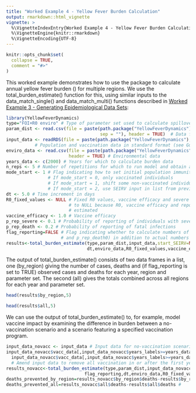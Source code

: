 ```yaml
---
title: "Worked Example 4 - Yellow Fever Burden Calculation"
output: rmarkdown::html_vignette
vignette: >
  %\VignetteIndexEntry{Worked Example 4 - Yellow Fever Burden Calculation}
  %\VignetteEngine{knitr::rmarkdown}
  %\VignetteEncoding{UTF-8}
---
```


```r
knitr::opts_chunk$set(
  collapse = TRUE,
  comment = "#>"
)
```

This worked example demonstrates how to use the package to calculate annual yellow fever burden () for multiple regions. We use the total_burden_estimate() function for this, using similar inputs to the data_match_single() and data_match_multi() functions described in [Worked Example 3 - Generating Epidemiological Data Sets](https://mrc-ide.github.io/YellowFeverDynamics/articles/BWorkedExampleCDataGenerate.html):

```r
library(YellowFeverDynamics)
type="FOI+R0 enviro" # Type of parameter set used to calculate spillover FOI and R0 (here both calculated from environmental covariates)
param_dist <- read.csv(file = paste(path.package("YellowFeverDynamics"), "/exdata/enviro_coeffs_example_multi.csv", 
                                    sep = ""), header = TRUE)  # Data frame of one or more sets of parameter values
input_data <- readRDS(file = paste(path.package("YellowFeverDynamics"), "/exdata/input_data_example.Rds", sep = "")) 
           # Population and vaccination data in standard format (see Guide 2)
enviro_data <- read.csv(file = paste(path.package("YellowFeverDynamics"), "/exdata/enviro_data_example.csv", sep = ""),
                        header = TRUE) # Environmental data
years_data <- c(2000) # Years for which to calculate burden data
n_reps <- 5 # Number of repetitions for which to run model and obtain average outputs
mode_start <- 1 # Flag indicating how to set initial population immunity level in addition to vaccination
                # If mode_start = 0, only vaccinated individuals
                # If mode_start = 1, shift some non-vaccinated individuals into recovered to give herd immunity
                # If mode_start = 2, use SEIRV input in list from previous run(s), set using start_SEIRV variable
dt <- 5.0 # Time increment in days
R0_fixed_values <- NULL # Fixed R0 values, vaccine efficacy and severe and fatal case reporting probabilities; here set 
                        # to NULL because R0, vaccine efficacy and reporting probabilities are variable parameters being
                        # estimated
vaccine_efficacy <- 1.0 # Vaccine efficacy
p_rep_severe <- 0.1 # Probability of reporting of individuals with severe symptoms
p_rep_death <- 0.2 # Probability of reporting of fatal infections
flag_reporting=FALSE # Flag indicating whether to calculate numbers of reported cases and deaths (using p_rep_severe0 
                     # and p_rep_death0) in addition to actual numbers
results<-total_burden_estimate(type,param_dist,input_data,start_SEIRV=NULL,years_data,n_reps,mode_start,flag_reporting,
                               dt,enviro_data,R0_fixed_values,vaccine_efficacy,p_rep_severe,p_rep_death)
```

The output of total_burden_estimate() consists of two data frames in a list, one (by_region) giving the number of cases, deaths and (if flag_reporting is set to TRUE) observed cases and deaths for each year, region and parameter set. The second (all) gives the totals combined across all regions for each year and parameter set.

```r
head(results$by_region,5)
```

```r
head(results$all,5)
```

We can use the output of total_burden_estimate() to, for example, model vaccine impact by examining the difference in burden between a no-vaccination scenario and a scenario featuring a specified vaccination program.

```r
input_data_novacc <- input_data # Input data for no-vaccination scenario
input_data_novacc$vacc_data[,input_data_novacc$years_labels>=years_data[1],] <- 
  input_data_novacc$vacc_data[,input_data_novacc$years_labels>=years_data[1],]*0 
  # Amend input data to remove all vaccination in or after the first year of the period considered
results_novacc<-total_burden_estimate(type,param_dist,input_data_novacc,start_SEIRV=NULL,years_data,n_reps,mode_start,
                              flag_reporting,dt,enviro_data,R0_fixed_values,vaccine_efficacy,p_rep_severe,p_rep_death)
deaths_prevented_by_region=results_novacc$by_region$deaths-results$by_region$deaths #
deaths_prevented_all=results_novacc$all$deaths-results$all$deaths # 
```

